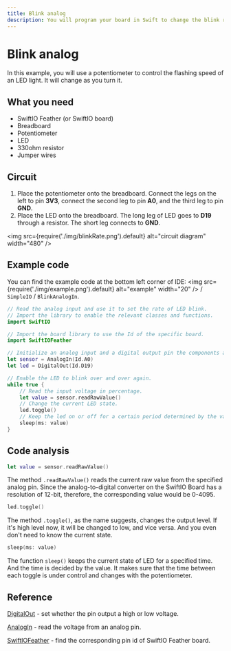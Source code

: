 ```yaml
---
title: Blink analog
description: You will program your board in Swift to change the blink rate of the LED using a potentiometer.
---
```


# Blink analog

In this example, you will use a potentiometer to control the flashing speed of an LED light. It will change as you turn it.

## What you need

- SwiftIO Feather (or SwiftIO board)
- Breadboard
- Potentiometer
- LED
- 330ohm resistor
- Jumper wires


## Circuit


1. Place the potentiometer onto the breadboard. Connect the legs on the left to pin **3V3**, connect the second leg to pin **A0**, and the third leg to pin **GND**.
2. Place the LED onto the breadboard. The long leg of LED goes to **D19** through a resistor. The short leg connects to **GND**.


<img
  src={require('./img/blinkRate.png').default}
  alt="circuit diagram" width="480"
/>


## Example code

You can find the example code at the bottom left corner of IDE: <img
  src={require('./img/example.png').default}
  alt="example" width="20"
/> / `SimpleIO` / `BlinkAnalogIn`.

```swift
// Read the analog input and use it to set the rate of LED blink.
// Import the library to enable the relevant classes and functions.
import SwiftIO

// Import the board library to use the Id of the specific board.
import SwiftIOFeather

// Initialize an analog input and a digital output pin the components are connected to,
let sensor = AnalogIn(Id.A0)
let led = DigitalOut(Id.D19)

// Enable the LED to blink over and over again.
while true {
    // Read the input voltage in percentage.
    let value = sensor.readRawValue()
    // Change the current LED state.
    led.toggle()
    // Keep the led on or off for a certain period determined by the value you get.
    sleep(ms: value)
}
```

## Code analysis

```swift
let value = sensor.readRawValue()
```

The method `.readRawValue()` reads the current raw value from the specified analog pin. Since the analog-to-digital converter on the SwiftIO Board has a resolution of 12-bit, therefore, the corresponding value would be 0-4095.

```swift
led.toggle()
```

The method `.toggle()`, as the name suggests, changes the output level. If it's high level now, it will be changed to low, and vice versa. And you even don't need to know the current state.

```swift
sleep(ms: value)
```
The function `sleep()` keeps the current state of LED for a specified time. And the time is decided by the value. It makes sure that the time between each toggle is under control and changes with the potentiometer.

## Reference

[DigitalOut](https://swiftioapi.madmachine.io/Classes/DigitalOut.html) - set whether the pin output a high or low voltage.

[AnalogIn](https://swiftioapi.madmachine.io/Classes/AnalogIn.html) - read the voltage from an analog pin.

[SwiftIOFeather](https://github.com/madmachineio/MadBoards/blob/main/Sources/SwiftIOFeather/Id.swift) - find the corresponding pin id of SwiftIO Feather board.

